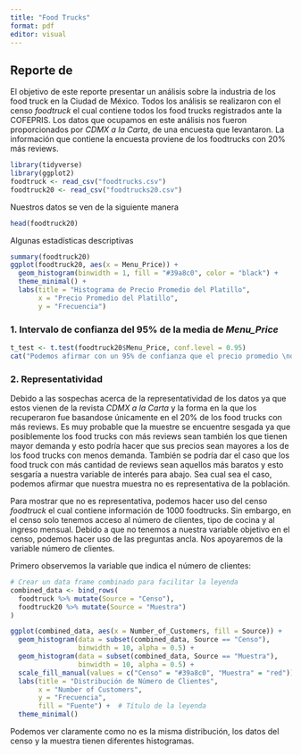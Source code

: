 ```yaml
---
title: "Food Trucks"
format: pdf
editor: visual
---
```


## Reporte de

El objetivo de este reporte presentar un análisis sobre la industria de los food truck en la Ciudad de México. Todos los análisis se realizaron con el censo *foodtruck* el cual contiene todos los food trucks registrados ante la COFEPRIS. 
Los datos que ocupamos en este análisis nos fueron proporcionados por *CDMX a la Carta*, de una encuesta que levantaron. La información que contiene la encuesta proviene de los foodtrucks con 20% más reviews. 
```r
library(tidyverse)
library(ggplot2)
foodtruck <- read_csv("foodtrucks.csv")
foodtruck20 <- read_csv("foodtrucks20.csv") 
```
Nuestros datos se ven de la siguiente manera

```r
head(foodtruck20)
```

Algunas estadísticas descriptivas

```r
summary(foodtruck20)
ggplot(foodtruck20, aes(x = Menu_Price)) +
  geom_histogram(binwidth = 1, fill = "#39a8c0", color = "black") +
  theme_minimal() +
  labs(title = "Histograma de Precio Promedio del Platillo",
       x = "Precio Promedio del Platillo",
       y = "Frecuencia")

```


### 1. Intervalo de confianza del 95% de la media de *Menu_Price*  

```r

t_test <- t.test(foodtruck20$Menu_Price, conf.level = 0.95)
cat("Podemos afirmar con un 95% de confianza que el precio promedio \ndel platillo se encuentra entre", "$",t_test$conf.int[1], "y $", t_test$conf.int[2], "MXM \n")

```
### 2. Representatividad
Debido a las sospechas acerca de la representatividad de los datos ya que estos vienen de la revista *CDMX a la Carta* y la forma en la que los recuperaron fue basandose  únicamente en el 20% de los food trucks con más reviews. Es muy probable que la muestre se encuentre sesgada ya que posiblemente los food trucks con más reviews sean también los que tienen mayor demanda y esto podría hacer que sus precios sean mayores a los de los food trucks con menos demanda. También se podría dar el caso que los food truck con más cantidad de reviews sean aquellos más baratos y esto sesgaría a nuestra variable de interés para abajo. 
Sea cual sea el caso, podemos afirmar que nuestra muestra no es representativa de la población.

Para mostrar que no es representativa, podemos hacer uso del censo *foodtruck* el cual contiene información de 1000 foodtrucks. Sin embargo, en el censo solo tenemos acceso al número de clientes, tipo de cocina y al ingreso mensual. Debido a que no tenemos a nuestra variable objetivo en el censo, podemos hacer uso de las preguntas ancla. Nos apoyaremos de la variable número de clientes. 

Primero observemos la variable que indica el número de clientes: 
```r
# Crear un data frame combinado para facilitar la leyenda
combined_data <- bind_rows(
  foodtruck %>% mutate(Source = "Censo"),
  foodtruck20 %>% mutate(Source = "Muestra")
)

ggplot(combined_data, aes(x = Number_of_Customers, fill = Source)) +
  geom_histogram(data = subset(combined_data, Source == "Censo"), 
                 binwidth = 10, alpha = 0.5) +
  geom_histogram(data = subset(combined_data, Source == "Muestra"), 
                 binwidth = 10, alpha = 0.5) +
  scale_fill_manual(values = c("Censo" = "#39a8c0", "Muestra" = "red")) +
  labs(title = "Distribución de Número de Clientes",
       x = "Number of Customers",
       y = "Frecuencia",
       fill = "Fuente") +  # Título de la leyenda
  theme_minimal()
```
Podemos ver claramente como no es la misma distribución, los datos del censo y la muestra tienen diferentes histogramas.

